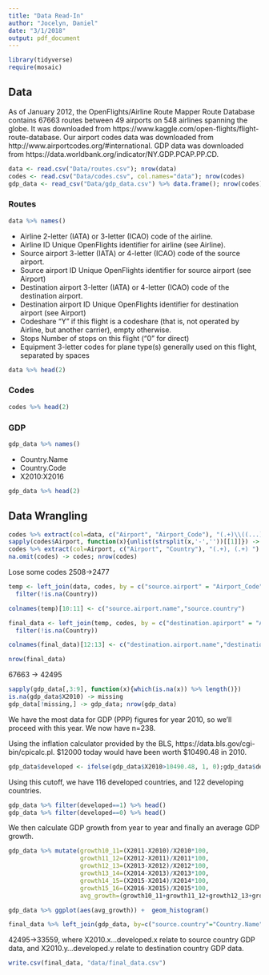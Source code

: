 ```yaml
---
title: "Data Read-In"
author: "Jocelyn, Daniel"
date: "3/1/2018"
output: pdf_document
---
```


```r
library(tidyverse)
require(mosaic)
```

## Data

As of January 2012, the OpenFlights/Airline Route Mapper Route Database contains 67663 routes between 49 airports on 548 airlines spanning the globe. It was downloaded from https://www.kaggle.com/open-flights/flight-route-database. Our airport codes data was downloaded from http://www.airportcodes.org/#international. GDP data was downloaded from https://data.worldbank.org/indicator/NY.GDP.PCAP.PP.CD. 

```r
data <- read.csv("Data/routes.csv"); nrow(data)
codes <- read.csv("Data/codes.csv", col.names="data"); nrow(codes)
gdp_data <- read_csv("Data/gdp_data.csv") %>% data.frame(); nrow(codes)
```

### Routes

```r
data %>% names()
```

- Airline 2-letter (IATA) or 3-letter (ICAO) code of the airline.
- Airline ID Unique OpenFlights identifier for airline (see Airline).
- Source airport 3-letter (IATA) or 4-letter (ICAO) code of the source airport.
- Source airport ID Unique OpenFlights identifier for source airport (see Airport)
- Destination airport 3-letter (IATA) or 4-letter (ICAO) code of the destination airport.
- Destination airport ID Unique OpenFlights identifier for destination airport (see Airport)
- Codeshare "Y" if this flight is a codeshare (that is, not operated by Airline, but another carrier), empty otherwise.
- Stops Number of stops on this flight ("0" for direct)
- Equipment 3-letter codes for plane type(s) generally used on this flight, separated by spaces

```r
data %>% head(2)
```

### Codes

```r
codes %>% head(2)
```

### GDP

```r
gdp_data %>% names()
```

- Country.Name
- Country.Code
- X2010:X2016

```r
gdp_data %>% head(2)
```


## Data Wrangling

```r
codes %>% extract(col=data, c("Airport", "Airport_Code"), "(.+)\\((...)\\)") -> codes
sapply(codes$Airport, function(x){unlist(strsplit(x,'-',''))[[1]]}) -> codes$Airport
codes %>% extract(col=Airport, c("Airport", "Country"), "(.+), (.+) ") -> codes
na.omit(codes) -> codes; nrow(codes)
```

Lose some codes 2508->2477

```r
temp <- left_join(data, codes, by = c("source.airport" = "Airport_Code")) %>%
  filter(!is.na(Country))

colnames(temp)[10:11] <- c("source.airport.name","source.country")

final_data <- left_join(temp, codes, by = c("destination.apirport" = "Airport_Code")) %>% 
  filter(!is.na(Country))

colnames(final_data)[12:13] <- c("destination.airport.name","destination.country")

nrow(final_data)
```

67663 -> 42495

```r
sapply(gdp_data[,3:9], function(x){which(is.na(x)) %>% length()})
is.na(gdp_data$X2010) -> missing
gdp_data[!missing,] -> gdp_data; nrow(gdp_data)
```

We have the most data for GDP  (PPP) figures for year 2010, so we'll proceed with this year. We now have n=238.

Using the inflation calculator provided by the BLS, https://data.bls.gov/cgi-bin/cpicalc.pl. \$12000 today would have been worth \$10490.48 in 2010.

```r
gdp_data$developed <- ifelse(gdp_data$X2010>10490.48, 1, 0);gdp_data$developed %>% table()
```

Using this cutoff, we have 116 developed countries, and 122 developing countries.

```r
gdp_data %>% filter(developed==1) %>% head()
gdp_data %>% filter(developed==0) %>% head()
```

We then calculate GDP growth from year to year and finally an average GDP growth.

```r
gdp_data %>% mutate(growth10_11=(X2011-X2010)/X2010*100,
                    growth11_12=(X2012-X2011)/X2011*100,
                    growth12_13=(X2013-X2012)/X2012*100,
                    growth13_14=(X2014-X2013)/X2013*100,
                    growth14_15=(X2015-X2014)/X2014*100,
                    growth15_16=(X2016-X2015)/X2015*100,
                    avg_growth=(growth10_11+growth11_12+growth12_13+growth13_14+growth14_15+growth15_16)/6) -> gdp_data
```

```r
gdp_data %>% ggplot(aes(avg_growth)) +  geom_histogram()
```


```r
final_data %>% left_join(gdp_data, by=c("source.country"="Country.Name")) %>% filter(!is.na(Country.Code)) %>% left_join(gdp_data, by=c("destination.country"="Country.Name")) %>% filter(!is.na(Country.Code.y)) -> final_data; nrow(final_data)
```

42495->33559, where X2010.x...developed.x relate to source country GDP data, and X2010.y...developed.y relate to destination country GDP data.




```r
write.csv(final_data, "data/final_data.csv")
```

